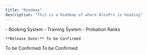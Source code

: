 ```yaml
---
title: "Roadmap"
description: "This is a Roadmap of where BloxPro is heading"
---
```


<Steps>
  <Step title="Update 1.1" icon="1" titleSize="h2">
    - Booking System
    - Training System
    - Probation Ranks

    **Release Date:** To be Confirmed
  </Step>
  <Step title="Update 1.2" icon="2" titleSize="h2">
    To be Confirmed
  </Step>
  <Step title="Update 1.3" icon="3" titleSize="h2">
    To be Confirmed
  </Step>
</Steps>